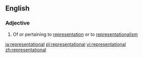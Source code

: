 ==English==

===Adjective===
{{en-adj}}

# Of or pertaining to [[representation]] or to [[representationalism]]

[[ja:representational]]
[[pl:representational]]
[[vi:representational]]
[[zh:representational]]